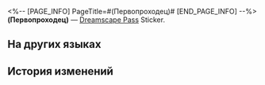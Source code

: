 <%-- [PAGE_INFO]
PageTitle=#(Первопроходец)#
[END_PAGE_INFO] --%>
{{Предмет Инфобокс
|id          = 225028
|Изображение = Dreamscape Pass Sticker (Первопроходец).png
|Тип         = Dreamscape Pass Sticker
|Тип2        = Прах к праху, пепел к пеплу Stickers
|Инвентарь   = 
|Редкость    = 4
|Эффект      = 
|Описание    = Пронумерованные наклейки, используемые для украшения дневника сновидений. Бывают самыми разными.
|Источник1   = [[Открыто по умолчанию]]
}}
{{Описание|Первопроходец, капитан и суперзвезда праздника!}}
'''(Первопроходец)''' — [[Dreamscape Pass]] Sticker.

==На других языках==
{{На других языках
|en   = (Trailblazer)
|zhs  = (开拓者)
|zht  = (開拓者)
|ja   = (開拓者)
|ko   = (개척자)
|es   = (Trazacaminos)
|fr   = ({{MC|м=Pionnier|ж=Pionnière}})
|ru   = (Первопроходец)
|th   = (ผู้บุกเบิก)
|vi   = (Nhà Khai Phá)
|de   = (Trailblazer)
|id   = (Trailblazer)
|pt   = (Desbrava{{MC|м=dor|ж=dora}})
}}

==История изменений==
{{История изменений|3.5}}